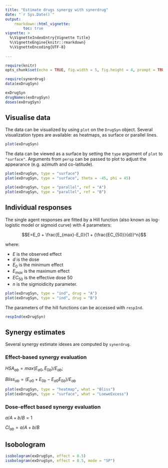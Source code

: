 ```yaml
---
title: "Estimate drugs synergy with synerdrug"
date: "`r Sys.Date()`"
output: 
    rmarkdown::html_vignette:
        toc: true
vignette: >
  %\VignetteIndexEntry{Vignette Title}
  %\VignetteEngine{knitr::rmarkdown}
  %\VignetteEncoding{UTF-8}
  
---
```


```r
require(knitr)
opts_chunk$set(echo = TRUE, fig.width = 5, fig.height = 4, prompt = TRUE, warning = FALSE)
```


```r
require(synerdrug)
data(exDrugSyn)
```

```r
exDrugSyn
drugNames(exDrugSyn)
doses(exDrugSyn)
```

## Visualise data

The data can be visualized by using `plot` on the `DrugSyn` object. Several visualization types are available: as heatmaps, as surface or parallel lines. 

```r
plot(exDrugSyn)
```

The data can be viewed as a surface by setting the `type` argument of `plot` to `"surface"`. Arguments from `persp` can be passed to plot to adjust the appearance (e.g. azimuth and co-latitude).

```r
plot(exDrugSyn, type = "surface")
plot(exDrugSyn, type = "surface", theta = -45, phi = 45)
```

```r
plot(exDrugSyn, type = "parallel", ref = "A")
plot(exDrugSyn, type = "parallel", ref = "B")

```


## Individual responses

The single agent responses are fitted by a Hill function (also known as log-logistic model or sigmoid curve) with 4 parameters:

$$E=E_0 + \frac{E_{max}-E_0}{1 + (\frac{EC_{50}}{d})^n}$$

where:

* $E$ is the observed effect
* $d$ is the dose
* $E_0$ is the minimum effect
* $E_{max}$ is the maximum effect
* $EC_{50}$ is the effective dose 50
* $n$ is the sigmoidicity parameter.

```r
plot(exDrugSyn, type = "ind", drug = "A")
plot(exDrugSyn, type = "ind", drug = "B")
```

The parameters of the hill functions can be accessed with `respInd`.
```r
respInd(exDrugSyn)
```



## Synergy estimates

Several synergy estimate idexes are computed by `synerdrug`. 

### Effect-based synergy evaluation
 $HSA_{ab}=max(E_{a0}, E_{0b})/E_{ab}$;
 
  $Bliss_{ab}=(E_{a0}+E_{0b}-E_{a0}E_{0b})/E_{ab}$
  
```r

plot(exDrugSyn, type = "heatmap", what = "Bliss")
plot(exDrugSyn, type = "surface", what = "LoeweExcess")

```

### Dose-effect based synergy evaluation

$a/A+b/B=1$

$CI_{ab}=a/A+b/B$  

## Isobologram
```r
isobologram(exDrugSyn, effect = 0.5)
isobologram(exDrugSyn, effect = 0.5, mode = "SP")
```





